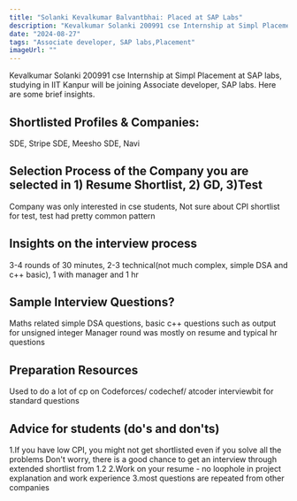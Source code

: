 ```yaml
---
title: "Solanki Kevalkumar Balvantbhai: Placed at SAP Labs"
description: "Kevalkumar Solanki 200991 cse Internship at Simpl Placement at SAP labs: Associate developer, SAP labs"
date: "2024-08-27"
tags: "Associate developer, SAP labs,Placement"
imageUrl: ""
---
```


Kevalkumar Solanki 200991 cse Internship at Simpl Placement at SAP labs, studying in IIT Kanpur will be joining Associate developer, SAP labs. Here are some brief insights. 

## Shortlisted Profiles & Companies:
SDE, Stripe SDE, Meesho SDE, Navi

## Selection Process of the Company you are selected in 1) Resume Shortlist, 2) GD, 3)Test
Company was only interested in cse students, Not sure about CPI shortlist for test, test had pretty common pattern

##  Insights on the interview process
3-4 rounds of 30 minutes, 2-3 technical(not much complex, simple DSA and c++ basic), 1 with manager and 1 hr

## Sample Interview Questions? 
Maths related simple DSA questions, basic c++ questions such as output for unsigned integer Manager round was mostly on resume and typical hr questions

## Preparation Resources
Used to do a lot of cp on Codeforces/ codechef/ atcoder interviewbit for standard questions

## Advice for students (do's and don'ts)
1.If you have low CPI, you might not get shortlisted even if you solve all the problems Don't worry, there is a good chance to get an interview through extended shortlist from 1.2 2.Work on your resume - no loophole in project explanation and work experience 3.most questions are repeated from other companies

